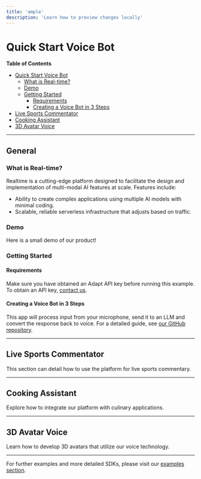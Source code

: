 ```yaml
---
title: 'ample'
description: 'Learn how to preview changes locally'
---
```


# Quick Start Voice Bot

**Table of Contents**
- [Quick Start Voice Bot](#quick-start-voice-bot)
  * [What is Real-time?](#what-is-real-time)
  * [Demo](#demo)
  * [Getting Started](#getting-started)
      - [Requirements](#requirements)
      - [Creating a Voice Bot in 3 Steps](#creating-a-voice-bot-in-3-steps)
- [Live Sports Commentator](#live-sports-commentator)
- [Cooking Assistant](#cooking-assistant)
- [3D Avatar Voice](#3d-avatar-voice)

---

## General

### What is Real-time?

Realtime is a cutting-edge platform designed to facilitate the design and implementation of multi-modal AI features at scale. Features include:
- Ability to create complex applications using multiple AI models with minimal coding.
- Scalable, reliable serverless infrastructure that adjusts based on traffic.

### Demo

Here is a small demo of our product!

### Getting Started

#### Requirements
Make sure you have obtained an Adapt API key before running this example. To obtain an API key, [contact us](#).

#### Creating a Voice Bot in 3 Steps

This app will process input from your microphone, send it to an LLM and convert the response back to voice. For a detailed guide, see [our GitHub repository](#).

---

## Live Sports Commentator

This section can detail how to use the platform for live sports commentary.

---

## Cooking Assistant

Explore how to integrate our platform with culinary applications.

---

## 3D Avatar Voice

Learn how to develop 3D avatars that utilize our voice technology.

---

For further examples and more detailed SDKs, please visit our [examples section](#).
